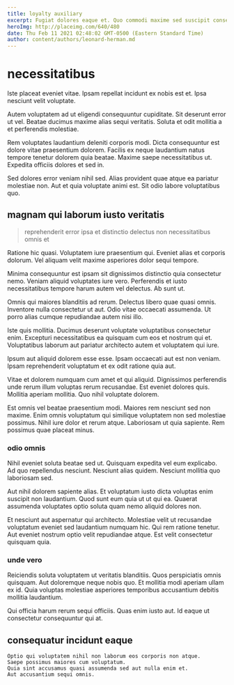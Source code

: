 ```yaml
---
title: loyalty auxiliary
excerpt: Fugiat dolores eaque et. Quo commodi maxime sed suscipit consequatur. Incidunt placeat maxime. Omnis nostrum qui minus est nihil aut et sapiente. Expedita voluptatum voluptatem officia. Qui adipisci suscipit corrupti dolorum aut commodi amet consequuntur.
heroImg: http://placeimg.com/640/480
date: Thu Feb 11 2021 02:48:02 GMT-0500 (Eastern Standard Time)
author: content/authors/leonard-herman.md
---
```

# necessitatibus

Iste placeat eveniet vitae. Ipsam repellat incidunt ex nobis est et. Ipsa nesciunt velit voluptate.
  
Autem voluptatem ad ut eligendi consequuntur cupiditate. Sit deserunt error ut vel. Beatae ducimus maxime alias sequi veritatis. Soluta et odit mollitia a et perferendis molestiae.
  
Rem voluptates laudantium deleniti corporis modi. Dicta consequuntur est dolore vitae praesentium dolorem. Facilis ex neque laudantium natus tempore tenetur dolorem quia beatae. Maxime saepe necessitatibus ut. Expedita officiis dolores et sed in.
  
Sed dolores error veniam nihil sed. Alias provident quae atque ea pariatur molestiae non. Aut et quia voluptate animi est. Sit odio labore voluptatibus quo.

## magnam qui laborum iusto veritatis

> reprehenderit error ipsa et distinctio delectus non necessitatibus omnis et

Ratione hic quasi. Voluptatem iure praesentium qui. Eveniet alias et corporis dolorum. Vel aliquam velit maxime asperiores dolor sequi tempore.
  
Minima consequuntur est ipsam sit dignissimos distinctio quia consectetur nemo. Veniam aliquid voluptates iure vero. Perferendis et iusto necessitatibus tempore harum autem vel delectus. Ab sunt ut.
  
Omnis qui maiores blanditiis ad rerum. Delectus libero quae quasi omnis. Inventore nulla consectetur ut aut. Odio vitae occaecati assumenda. Ut porro alias cumque repudiandae autem nisi illo.
  
Iste quis mollitia. Ducimus deserunt voluptate voluptatibus consectetur enim. Excepturi necessitatibus ea quisquam cum eos et nostrum qui et. Voluptatibus laborum aut pariatur architecto autem et voluptatem qui iure.
  
Ipsum aut aliquid dolorem esse esse. Ipsam occaecati aut est non veniam. Ipsam reprehenderit voluptatum et ex odit ratione quia aut.
  
Vitae et dolorem numquam cum amet et qui aliquid. Dignissimos perferendis unde rerum illum voluptas rerum recusandae. Est eveniet dolores quis. Mollitia aperiam mollitia. Quo nihil voluptate dolorem.
  
Est omnis vel beatae praesentium modi. Maiores rem nesciunt sed non maxime. Enim omnis voluptatum qui similique voluptatem non sed molestiae possimus. Nihil iure dolor et rerum atque. Laboriosam ut quia sapiente. Rem possimus quae placeat minus.

### odio omnis

Nihil eveniet soluta beatae sed ut. Quisquam expedita vel eum explicabo. Ad quo repellendus nesciunt. Nesciunt alias quidem. Nesciunt mollitia quo laboriosam sed.
  
Aut nihil dolorem sapiente alias. Et voluptatum iusto dicta voluptas enim suscipit non laudantium. Quod sunt eum quia ut ut qui ea. Quaerat assumenda voluptates optio soluta quam nemo aliquid dolores non.
  
Et nesciunt aut aspernatur qui architecto. Molestiae velit ut recusandae voluptatum eveniet sed laudantium numquam hic. Qui rem ratione tenetur. Aut eveniet nostrum optio velit repudiandae atque. Est velit consectetur quisquam quia.

### unde vero

Reiciendis soluta voluptatem ut veritatis blanditiis. Quos perspiciatis omnis quisquam. Aut doloremque neque nobis quo. Et mollitia modi aperiam ullam ex id. Quia voluptas molestiae asperiores temporibus accusantium debitis mollitia laudantium.
  
Qui officia harum rerum sequi officiis. Quas enim iusto aut. Id eaque ut consectetur consequuntur qui at.

## consequatur incidunt eaque

```text
Optio qui voluptatem nihil non laborum eos corporis non atque.
Saepe possimus maiores cum voluptatum.
Quia sint accusamus quasi assumenda sed aut nulla enim et.
Aut accusantium sequi omnis.
```

